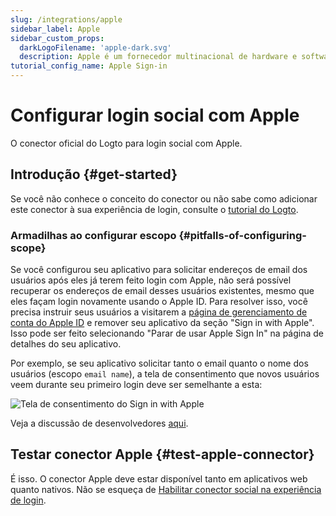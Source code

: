 ```yaml
---
slug: /integrations/apple
sidebar_label: Apple
sidebar_custom_props:
  darkLogoFilename: 'apple-dark.svg'
  description: Apple é um fornecedor multinacional de hardware e software de alto padrão.
tutorial_config_name: Apple Sign-in
---
```




# Configurar login social com Apple

O conector oficial do Logto para login social com Apple.

<GuideTip />

## Introdução \{#get-started}

Se você não conhece o conceito do conector ou não sabe como adicionar este conector à sua experiência de login, consulte o [tutorial do Logto](/connectors/social-connectors).

<Integration />

### Armadilhas ao configurar escopo \{#pitfalls-of-configuring-scope}

Se você configurou seu aplicativo para solicitar endereços de email dos usuários após eles já terem feito login com Apple, não será possível recuperar os endereços de email desses usuários existentes, mesmo que eles façam login novamente usando o Apple ID. Para resolver isso, você precisa instruir seus usuários a visitarem a [página de gerenciamento de conta do Apple ID](https://appleid.apple.com/account/manage) e remover seu aplicativo da seção "Sign in with Apple". Isso pode ser feito selecionando "Parar de usar Apple Sign In" na página de detalhes do seu aplicativo.

Por exemplo, se seu aplicativo solicitar tanto o email quanto o nome dos usuários (escopo `email name`), a tela de consentimento que novos usuários veem durante seu primeiro login deve ser semelhante a esta:

<img
  src="/img/assets/sign-in-with-apple-consent-screen.png"
  alt="Tela de consentimento do Sign in with Apple"
/>

Veja a discussão de desenvolvedores [aqui](https://forums.developer.apple.com/forums/thread/132223).

## Testar conector Apple \{#test-apple-connector}

É isso. O conector Apple deve estar disponível tanto em aplicativos web quanto nativos. Não se esqueça de [Habilitar conector social na experiência de login](/connectors/social-connectors/#enable-social-sign-in).

